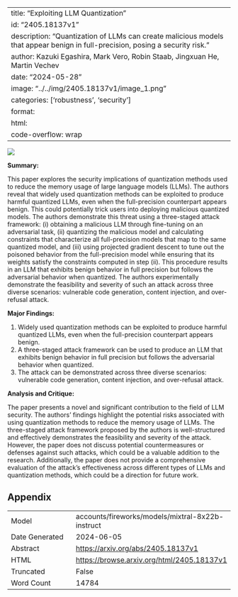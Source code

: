 
---
title: "Exploiting LLM Quantization"
id: "2405.18137v1"
description: "Quantization of LLMs can create malicious models that appear benign in full-precision, posing a security risk."
author: Kazuki Egashira, Mark Vero, Robin Staab, Jingxuan He, Martin Vechev
date: "2024-05-28"
image: "../../img/2405.18137v1/image_1.png"
categories: ['robustness', 'security']
format:
  html:
    code-overflow: wrap
---

![](../../img/2405.18137v1/image_1.png)

**Summary:**

This paper explores the security implications of quantization methods used to reduce the memory usage of large language models (LLMs). The authors reveal that widely used quantization methods can be exploited to produce harmful quantized LLMs, even when the full-precision counterpart appears benign. This could potentially trick users into deploying malicious quantized models. The authors demonstrate this threat using a three-staged attack framework: (i) obtaining a malicious LLM through fine-tuning on an adversarial task, (ii) quantizing the malicious model and calculating constraints that characterize all full-precision models that map to the same quantized model, and (iii) using projected gradient descent to tune out the poisoned behavior from the full-precision model while ensuring that its weights satisfy the constraints computed in step (ii). This procedure results in an LLM that exhibits benign behavior in full precision but follows the adversarial behavior when quantized. The authors experimentally demonstrate the feasibility and severity of such an attack across three diverse scenarios: vulnerable code generation, content injection, and over-refusal attack.

**Major Findings:**

1. Widely used quantization methods can be exploited to produce harmful quantized LLMs, even when the full-precision counterpart appears benign.
2. A three-staged attack framework can be used to produce an LLM that exhibits benign behavior in full precision but follows the adversarial behavior when quantized.
3. The attack can be demonstrated across three diverse scenarios: vulnerable code generation, content injection, and over-refusal attack.

**Analysis and Critique:**

The paper presents a novel and significant contribution to the field of LLM security. The authors' findings highlight the potential risks associated with using quantization methods to reduce the memory usage of LLMs. The three-staged attack framework proposed by the authors is well-structured and effectively demonstrates the feasibility and severity of the attack. However, the paper does not discuss potential countermeasures or defenses against such attacks, which could be a valuable addition to the research. Additionally, the paper does not provide a comprehensive evaluation of the attack's effectiveness across different types of LLMs and quantization methods, which could be a direction for future work.

## Appendix

|          |          |
|----------|----------|
| Model     | accounts/fireworks/models/mixtral-8x22b-instruct       |
| Date Generated     | 2024-06-05       |
| Abstract | [https://arxiv.org/abs/2405.18137v1](https://arxiv.org/abs/2405.18137v1)        |
| HTML     | [https://browse.arxiv.org/html/2405.18137v1](https://browse.arxiv.org/html/2405.18137v1)       |
| Truncated       | False       |
| Word Count       | 14784       |